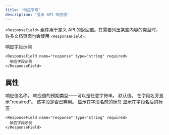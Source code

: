 ```yaml
---
title: '响应字段'
description: '显示 API 响应值'
---
```


`<ResponseField>` 组件用于定义 API 的返回值。在需要列出某些内容的类型时，许多文档页面也会使用 `<ResponseField>`。

<ResponseField name="response" type="string" required>
  响应字段示例
</ResponseField>

```mdx
<ResponseField name="response" type="string" required>
  响应字段示例
</ResponseField>
```

## 属性

<ResponseField name="name" type="string" required>
  响应值名称。
</ResponseField>

<ResponseField name="type" type="string" required>
  响应值的预期类型——可以是任意字符串。
</ResponseField>

<ResponseField name="default" type="string">
  默认值。
</ResponseField>

<ResponseField name="required" type="boolean">
  在字段名旁显示“required”。
</ResponseField>

<ResponseField name="deprecated" type="boolean">
  该字段是否已弃用。
</ResponseField>

<ResponseField name="pre" type="string[]">
  显示在字段名前的标签
</ResponseField>

<ResponseField name="post" type="string[]">
  显示在字段名后的标签
</ResponseField>

<RequestExample>

```mdx Response Field Example
<ResponseField name="response" type="string" required>
  响应字段示例
</ResponseField>
```

</RequestExample>
